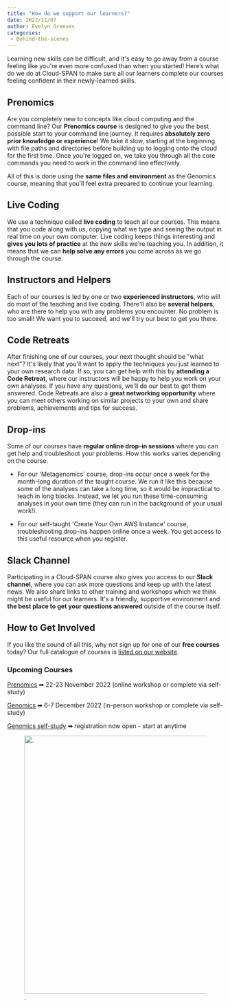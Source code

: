 ```yaml
---
title: "How do we support our learners?"
date: 2022/11/07
author: Evelyn Greeves
categories:
 - Behind-the-scenes
---
```


Learning new skills can be difficult, and it\'s easy to go away from a course feeling like you\'re even more confused than when you started! Here's what do we do at Cloud-SPAN to make sure all our learners complete our courses feeling confident in their newly-learned skills.

## **Prenomics**

Are you completely new to concepts like cloud computing and the command line? Our **Prenomics course** is designed to give you the best possible start to your command line journey. It requires **absolutely zero prior knowledge or experience**! We take it slow, starting at the beginning with file paths and directories before building up to logging onto the cloud for the first time. Once you\'re logged on, we take you through all the core commands you need to work in the command line effectively.

All of this is done using the **same files and environment** as the Genomics course, meaning that you\'ll feel extra prepared to continue your learning.

## **Live Coding**

We use a technique called **live coding** to teach all our courses. This means that you code along with us, copying what we type and seeing the output in real time on your own computer. Live coding keeps things interesting and **gives you lots of practice** at the new skills we\'re teaching you. In addition, it means that we can **help solve any errors** you come across as we go through the course.

## **Instructors and Helpers**

Each of our courses is led by one or two **experienced instructors**, who will do most of the teaching and live coding. There\'ll also be **several helpers**, who are there to help you with any problems you encounter. No problem is too small! We want you to succeed, and we\'ll try our best to get you there.

## **Code Retreats**

After finishing one of our courses, your next thought should be \"what next\"? It\'s likely that you\'ll want to apply the techniques you just learned to your own research data. If so, you can get help with this by **attending a Code Retreat**, where our instructors will be happy to help you work on your own analyses. If you have any questions, we\'ll do our best to get them answered. Code Retreats are also a **great networking opportunity** where you can meet others working on similar projects to your own and share problems, achievements and tips for success.

## **Drop-ins**

Some of our courses have **regular online drop-in sessions** where you can get help and troubleshoot your problems. How this works varies depending on the course.

-   For our \'Metagenomics\' course, drop-ins occur once a week for the month-long duration of the taught course. We run it like this because some of the analyses can take a long time, so it would be impractical to teach in long blocks. Instead, we let you run these time-consuming analyses in your own time (they can run in the background of your usual work!).

-   For our self-taught \'Create Your Own AWS Instance\' course, troubleshooting drop-ins happen online once a week. You get access to this useful resource when you register.

## **Slack Channel**

Participating in a Cloud-SPAN course also gives you access to our **Slack channel**, where you can ask more questions and keep up with the latest news. We also share links to other training and workshops which we think might be useful for our learners. It\'s a friendly, supportive environment and **the best place to get your questions answered** outside of the course itself.

## **How to Get Involved**

If you like the sound of all this, why not sign up for one of our **free courses** today? Our full catalogue of courses is [listed on our website](https://cloud-span.york.ac.uk/self_study_courses.html).

### **Upcoming Courses**

[Prenomics](https://cloud-span.github.io/prenomics00-intro/) ➡ 22-23 November 2022 (online workshop or complete via self-study)

[Genomics](https://cloud-span.github.io/00genomics/) ➡ 6-7 December 2022 (in-person workshop or complete via self-study)

[Genomics self-study](https://cloud-span.github.io/00genomics/) ➡ registration now open - start at anytime

![.](../../images/logo_cloud_only.PNG){fig-alt="A graphic showing the Cloud-SPAN logo." width="600"} 
